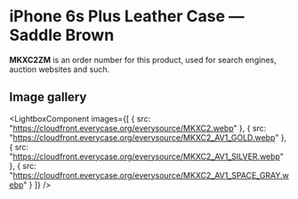 
# iPhone 6s Plus Leather Case — Saddle Brown

<Callout type='info' emoji='👉🏻'>**MKXC2ZM** is an order number for this product, used for search engines, auction websites and such.</Callout>

## Image gallery

<LightboxComponent
    images={[
      {
        src: "https://cloudfront.everycase.org/everysource/MKXC2.webp"
      },
      {
        src: "https://cloudfront.everycase.org/everysource/MKXC2_AV1_GOLD.webp"
      },
      {
        src: "https://cloudfront.everycase.org/everysource/MKXC2_AV1_SILVER.webp"
      },
      {
        src: "https://cloudfront.everycase.org/everysource/MKXC2_AV1_SPACE_GRAY.webp"
      }
    ]}
  />
